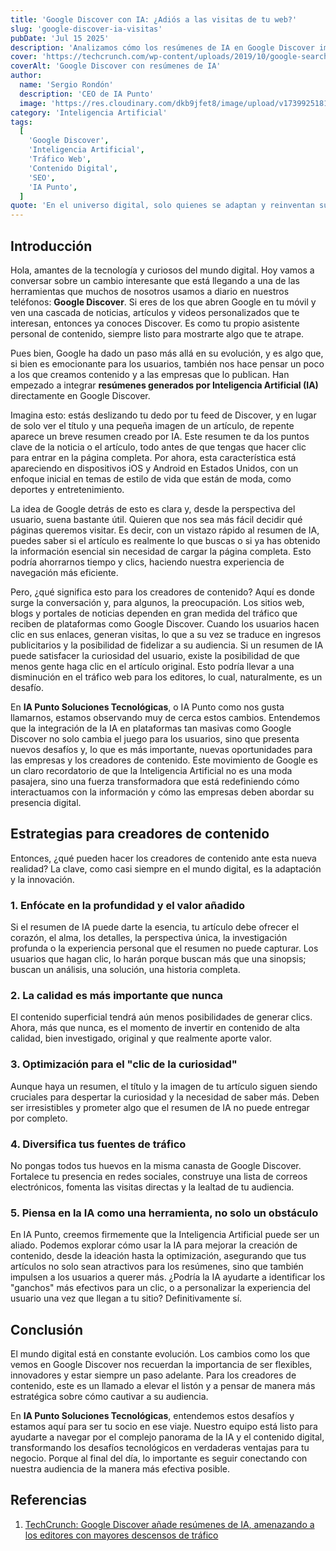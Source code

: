 ```yaml
---
title: 'Google Discover con IA: ¿Adiós a las visitas de tu web?'
slug: 'google-discover-ia-visitas'
pubDate: 'Jul 15 2025'
description: 'Analizamos cómo los resúmenes de IA en Google Discover impactan el tráfico web para creadores de contenido y qué estrategias adoptar para adaptarse a este cambio.'
cover: 'https://techcrunch.com/wp-content/uploads/2019/10/google-search-app-ios.jpg'
coverAlt: 'Google Discover con resúmenes de IA'
author:
  name: 'Sergio Rondón'
  description: 'CEO de IA Punto'
  image: 'https://res.cloudinary.com/dkb9jfet8/image/upload/v1739925181/sergio_gdcaeh.png'
category: 'Inteligencia Artificial'
tags:
  [
    'Google Discover',
    'Inteligencia Artificial',
    'Tráfico Web',
    'Contenido Digital',
    'SEO',
    'IA Punto',
  ]
quote: 'En el universo digital, solo quienes se adaptan y reinventan su valor sobreviven a los cambios de la inteligencia artificial.'
---
```


<h2 id="introduccion">Introducción</h2>

Hola, amantes de la tecnología y curiosos del mundo digital. Hoy vamos a conversar sobre un cambio interesante que está llegando a una de las herramientas que muchos de nosotros usamos a diario en nuestros teléfonos: <strong>Google Discover</strong>. Si eres de los que abren Google en tu móvil y ven una cascada de noticias, artículos y videos personalizados que te interesan, entonces ya conoces Discover. Es como tu propio asistente personal de contenido, siempre listo para mostrarte algo que te atrape.

Pues bien, Google ha dado un paso más allá en su evolución, y es algo que, si bien es emocionante para los usuarios, también nos hace pensar un poco a los que creamos contenido y a las empresas que lo publican. Han empezado a integrar <strong>resúmenes generados por Inteligencia Artificial (IA)</strong> directamente en Google Discover.

Imagina esto: estás deslizando tu dedo por tu feed de Discover, y en lugar de solo ver el título y una pequeña imagen de un artículo, de repente aparece un breve resumen creado por IA. Este resumen te da los puntos clave de la noticia o el artículo, todo antes de que tengas que hacer clic para entrar en la página completa. Por ahora, esta característica está apareciendo en dispositivos iOS y Android en Estados Unidos, con un enfoque inicial en temas de estilo de vida que están de moda, como deportes y entretenimiento.

La idea de Google detrás de esto es clara y, desde la perspectiva del usuario, suena bastante útil. Quieren que nos sea más fácil decidir qué páginas queremos visitar. Es decir, con un vistazo rápido al resumen de IA, puedes saber si el artículo es realmente lo que buscas o si ya has obtenido la información esencial sin necesidad de cargar la página completa. Esto podría ahorrarnos tiempo y clics, haciendo nuestra experiencia de navegación más eficiente.

Pero, ¿qué significa esto para los creadores de contenido? Aquí es donde surge la conversación y, para algunos, la preocupación. Los sitios web, blogs y portales de noticias dependen en gran medida del tráfico que reciben de plataformas como Google Discover. Cuando los usuarios hacen clic en sus enlaces, generan visitas, lo que a su vez se traduce en ingresos publicitarios y la posibilidad de fidelizar a su audiencia. Si un resumen de IA puede satisfacer la curiosidad del usuario, existe la posibilidad de que menos gente haga clic en el artículo original. Esto podría llevar a una disminución en el tráfico web para los editores, lo cual, naturalmente, es un desafío.

En <strong>IA Punto Soluciones Tecnológicas</strong>, o IA Punto como nos gusta llamarnos, estamos observando muy de cerca estos cambios. Entendemos que la integración de la IA en plataformas tan masivas como Google Discover no solo cambia el juego para los usuarios, sino que presenta nuevos desafíos y, lo que es más importante, nuevas oportunidades para las empresas y los creadores de contenido. Este movimiento de Google es un claro recordatorio de que la Inteligencia Artificial no es una moda pasajera, sino una fuerza transformadora que está redefiniendo cómo interactuamos con la información y cómo las empresas deben abordar su presencia digital.

<h2 id="estrategias-para-creadores-de-contenido">Estrategias para creadores de contenido</h2>

Entonces, ¿qué pueden hacer los creadores de contenido ante esta nueva realidad? La clave, como casi siempre en el mundo digital, es la adaptación y la innovación.

<h3 id="1-enfocate-en-la-profundidad-y-el-valor-añadido">1. Enfócate en la profundidad y el valor añadido</h3>
Si el resumen de IA puede darte la esencia, tu artículo debe ofrecer el corazón, el alma, los detalles, la perspectiva única, la investigación profunda o la experiencia personal que el resumen no puede capturar. Los usuarios que hagan clic, lo harán porque buscan más que una sinopsis; buscan un análisis, una solución, una historia completa.

<h3 id="2-la-calidad-es-mas-importante-que-nunca">2. La calidad es más importante que nunca</h3>
El contenido superficial tendrá aún menos posibilidades de generar clics. Ahora, más que nunca, es el momento de invertir en contenido de alta calidad, bien investigado, original y que realmente aporte valor.

<h3 id="3-optimizacion-para-el-clic-de-la-curiosidad">3. Optimización para el "clic de la curiosidad"</h3>
Aunque haya un resumen, el título y la imagen de tu artículo siguen siendo cruciales para despertar la curiosidad y la necesidad de saber más. Deben ser irresistibles y prometer algo que el resumen de IA no puede entregar por completo.

<h3 id="4-diversifica-tus-fuentes-de-trafico">4. Diversifica tus fuentes de tráfico</h3>
No pongas todos tus huevos en la misma canasta de Google Discover. Fortalece tu presencia en redes sociales, construye una lista de correos electrónicos, fomenta las visitas directas y la lealtad de tu audiencia.

<h3 id="5-piensa-en-la-ia-como-una-herramienta">5. Piensa en la IA como una herramienta, no solo un obstáculo</h3>
En IA Punto, creemos firmemente que la Inteligencia Artificial puede ser un aliado. Podemos explorar cómo usar la IA para mejorar la creación de contenido, desde la ideación hasta la optimización, asegurando que tus artículos no solo sean atractivos para los resúmenes, sino que también impulsen a los usuarios a querer más. ¿Podría la IA ayudarte a identificar los "ganchos" más efectivos para un clic, o a personalizar la experiencia del usuario una vez que llegan a tu sitio? Definitivamente sí.

<h2 id="conclusion">Conclusión</h2>

El mundo digital está en constante evolución. Los cambios como los que vemos en Google Discover nos recuerdan la importancia de ser flexibles, innovadores y estar siempre un paso adelante. Para los creadores de contenido, este es un llamado a elevar el listón y a pensar de manera más estratégica sobre cómo cautivar a su audiencia.

En <strong>IA Punto Soluciones Tecnológicas</strong>, entendemos estos desafíos y estamos aquí para ser tu socio en ese viaje. Nuestro equipo está listo para ayudarte a navegar por el complejo panorama de la IA y el contenido digital, transformando los desafíos tecnológicos en verdaderas ventajas para tu negocio. Porque al final del día, lo importante es seguir conectando con nuestra audiencia de la manera más efectiva posible.

<h2 id="referencias">Referencias</h2>

1. <a href="https://techcrunch.com/2025/07/15/google-discover-adds-ai-summaries-threatening-publishers-with-further-traffic-declines/" target="_blank" rel="noopener noreferrer">TechCrunch: Google Discover añade resúmenes de IA, amenazando a los editores con mayores descensos de tráfico</a>
